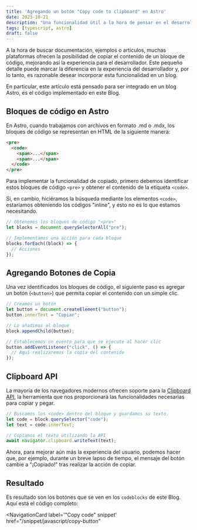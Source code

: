 ---
title: 'Agregando un botón "Copy code to clipboard" en Astro'
date: 2023-10-21
description: "Una funcionalidad útil a la hora de pensar en el desarrollo de un blog de programación con Astro"
tags: [typescript, astro]
draft: false
---


A la hora de buscar documentación, ejemplos o artículos, muchas plataformas ofrecen la posibilidad de copiar el contenido de un bloque de código, mejorando así la experiencia para el desarrollador. Este pequeño detalle puede marcar la diferencia en la experiencia del desarrollador y, por lo tanto, es razonable desear incorporar esta funcionalidad en un blog.

En particular, este artículo está pensado para ser integrado en un blog Astro, es el código implementado en este Blog.

## Bloques de código en Astro

En Astro, cuando trabajamos con archivos en formato .md o .mdx, los bloques de código se representan en HTML de la siguiente manera:

```html
<pre>
  <code>
    <span>...</span>
    <span>...</span>
  </code>
</pre>
```

Para implementar la funcionalidad de copiado, primero debemos identificar estos bloques de código `<pre>` y obtener el contenido de la etiqueta `<code>`.

Si, en cambio, hiciéramos la búsqueda mediante los elementos `<code>`, estaríamos obteniendo los códigos "inline", y esto no es lo que estamos necesitando.

```javascript
// Obtenemos los bloques de código "<pre>"
let blocks = document.querySelectorAll("pre");

// Implementamos una acción para cada bloque
blocks.forEach((block) => {
  // Acciones
});
```

## Agregando Botones de Copia

Una vez identificados los bloques de código, el siguiente paso es agregar un botón (`<button>`) que permita copiar el contenido con un simple clic.

```js
// Creamos un botón
let button = document.createElement("button");
button.innerText = "Copiar";

// Lo añadimos al bloque
block.appendChild(button);

// Establecemos un evento para que se ejecute al hacer clic
button.addEventListener("click", () => {
  // Aquí realizaremos la copia del contenido
});
```

## Clipboard API

La mayoría de los navegadores modernos ofrecen soporte para la [Clipboard API](https://developer.mozilla.org/en-US/docs/Web/API/Clipboard_API), la herramienta que nos proporcionará las funcionalidades necesarias para copiar y pegar.

```js
// Buscamos los <code> dentro del bloque y guardamos su texto.
let code = block.querySelector("code");
let text = code.innerText;

// Copiamos el texto utilizando la API
await navigator.clipboard.writeText(text);
```

Ahora, para mejorar aún más la experiencia del usuario, podemos hacer que, por ejemplo, durante un breve lapso de tiempo, el mensaje del botón cambie a "¡Copiado!" tras realizar la acción de copiar.

## Resultado

Es resultado son los botónes que se ven en los `codeblocks` de este Blog. Aquí está el código completo:

<NavigationCard
  label='"Copy code" snippet'
  href="/snippet/javascript/copy-button"
></NavigationCard>
